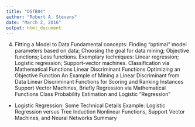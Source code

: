 ```yaml
---
title: "DSfB04"
author: "Robert A. Stevens"
date: "March 2, 2016"
output: html_document
---
```


4. Fitting a Model to Data
Fundamental concepts: Finding “optimal” model parameters based on data; Choosing the goal for data mining; Objective functions; Loss functions.
Exemplary techniques: Linear regression; Logistic regression; Support-vector machines.
Classification via Mathematical Functions
Linear Discriminant Functions
Optimizing an Objective Function
An Example of Mining a Linear Discriminant from Data
Linear Discriminant Functions for Scoring and Ranking Instances
Support Vector Machines, Briefly
Regression via Mathematical Functions
Class Probability Estimation and Logistic “Regression”
* Logistic Regression: Some Technical Details
Example: Logistic Regression versus Tree Induction
Nonlinear Functions, Support Vector Machines, and Neural Networks
Summary